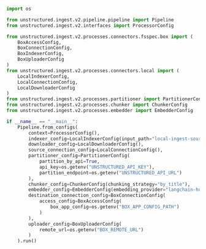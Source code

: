 ```python Python Ingest v2
import os

from unstructured.ingest.v2.pipeline.pipeline import Pipeline
from unstructured.ingest.v2.interfaces import ProcessorConfig

from unstructured.ingest.v2.processes.connectors.fsspec.box import (
    BoxAccessConfig,
    BoxConnectionConfig,
    BoxIndexerConfig,
    BoxUploaderConfig
)
from unstructured.ingest.v2.processes.connectors.local import (
    LocalIndexerConfig,
    LocalConnectionConfig,
    LocalDownloaderConfig
)
from unstructured.ingest.v2.processes.partitioner import PartitionerConfig
from unstructured.ingest.v2.processes.chunker import ChunkerConfig
from unstructured.ingest.v2.processes.embedder import EmbedderConfig

if __name__ == "__main__":
    Pipeline.from_configs(
        context=ProcessorConfig(),
        indexer_config=LocalIndexerConfig(input_path="local-ingest-source"),
        downloader_config=LocalDownloaderConfig(),
        source_connection_config=LocalConnectionConfig(),
        partitioner_config=PartitionerConfig(
            partition_by_api=True,
            api_key=os.getenv("UNSTRUCTURED_API_KEY"),
            partition_endpoint=os.getenv("UNSTRUCTURED_API_URL")
        ),
        chunker_config=ChunkerConfig(chunking_strategy="by_title"),
        embedder_config=EmbedderConfig(embedding_provider="langchain-huggingface"),
        destination_connection_config=BoxConnectionConfig(
            access_config=BoxAccessConfig(
                box_app_config=os.getenv("BOX_APP_CONFIG_PATH")
            )
        ),
        uploader_config=BoxUploaderConfig(
            remote_url=os.getenv("BOX_REMOTE_URL")
        )
    ).run()
```